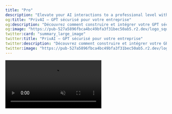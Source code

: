 ```yaml
---
title: "Pro"
description: "Elevate your AI interactions to a professional level with advanced RAG and multimodal solutions"
og:title: "PrivAI – GPT sécurisé pour votre entreprise"
og:description: "Découvrez comment construire et intégrer votre GPT sécurisé avec PrivAI."
og:image: "https://pub-527a5896fbca4bc49bfa3f31bec50ab5.r2.dev/logo_square.png"
twitter:card: "summary_large_image"
twitter:title: "PrivAI – GPT sécurisé pour votre entreprise"
twitter:description: "Découvrez comment construire et intégrer votre GPT sécurisé avec PrivAI."
twitter:image: "https://pub-527a5896fbca4bc49bfa3f31bec50ab5.r2.dev/logo_square.png"
---
```


<Frame caption="Your AI powered by your own documents">
  <video
    controls
    autoPlay
    muted
    loop
    playsInline
    className="w-full aspect-video rounded-xl"
    src="https://pub-527a5896fbca4bc49bfa3f31bec50ab5.r2.dev/demo_rag_4k.mp4"
  />
</Frame>
# Pro Plan: AI Boosted by RAG 🚀

With the **Pro Plan**, transform your business thanks to cutting-edge AI features: **advanced RAG** for contextual responses based on your documents, and **multimodal solutions** to analyze text, image, and audio simultaneously. Adapted to complex business needs, this plan offers professional artificial intelligence that boosts your productivity and decision-making.

---

## Key Features of the Pro Plan

<CardGroup cols={3}>
  <Card title="Advanced RAG" icon="search">
    Search and Augmented Generation: Exploit your internal knowledge base for precise, personalized, and secure responses.
  </Card>
  <Card title="Multimodal Analysis" icon="eye">
    Process text, images, and audio simultaneously for complete insights, adapted to your complex business workflows.
  </Card>
  <Card title="Priority Support" icon="headphones">
    Dedicated technical assistance and personalized training to maximize AI adoption in your business.
  </Card>
</CardGroup>

---

## 📋 Implementation Process

<Steps>
  <Step title="Audit of your needs">
    Analysis of your documents and processes to identify optimal use cases for RAG and multimodal analysis.
    <Check>Evaluation of data volume and necessary integrations.</Check>
  </Step>
  <Step title="RAG Configuration">
    Indexing of your knowledge base with advanced vectorization for intelligent search.
    <Check>Setting up metadata to optimize response relevance.</Check>
  </Step>
  <Step title="Multimodal Activation">
    Integration of text-image-audio analysis capabilities for rich interactions.
    <Warning>Ensure GDPR compliance for multimedia data.</Warning>
  </Step>
  <Step title="Training and Deployment">
    Support for your teams and production launch with continuous monitoring.
  </Step>
</Steps>

---

## 🛠️ Advanced Technologies

<AccordionGroup>
  <Accordion title="RAG Engines">
    - **Pinecone/Chroma**: High-performance vector indexing
    - **LlamaIndex**: Document search framework
    - **OpenAI Embeddings**: Advanced semantic vectorization
  </Accordion>
  <Accordion title="Multimodal Capabilities">
    - **CLIP**: Image-text understanding
    - **Whisper**: Professional audio transcription
    - **Vision Transformers**: Cutting-edge image analysis
  </Accordion>
  <Accordion title="Infrastructure">
    - **Cloudflare Workers AI**: Ultra-fast processing
    - **RESTful APIs**: Seamless integration
    - **Enterprise Security**: End-to-end encryption
  </Accordion>
</AccordionGroup>

---

## 📊 Quantified Benefits

<CardGroup cols={2}>
  <Card title="Increased Precision" icon="target">
    **+70% precision** vs standard solutions thanks to personalized RAG
  </Card>
  <Card title="Operational Efficiency" icon="zap">
    **-50% time** spent on repetitive tasks
  </Card>
  <Card title="Business ROI" icon="chart-line">
    **Return on investment** in less than 6 months
  </Card>
  <Card title="Enhanced Security" icon="shield">
    **Controlled data**: Everything stays on your servers
  </Card>
</CardGroup>

---

<Update label="Go Pro" description="Ready to revolutionize your business with advanced AI?">
  The Pro Plan is not just a tool, it's a strategic partner. Discover how advanced RAG and multimodal solutions can transform your operations and give your business a decisive competitive advantage.

  <video controls className="w-full aspect-video rounded-xl" src="https://pub-527a5896fbca4bc49bfa3f31bec50ab5.r2.dev/pro-demo.mp4" alt="Pro Plan Demonstration"></video>
</Update>